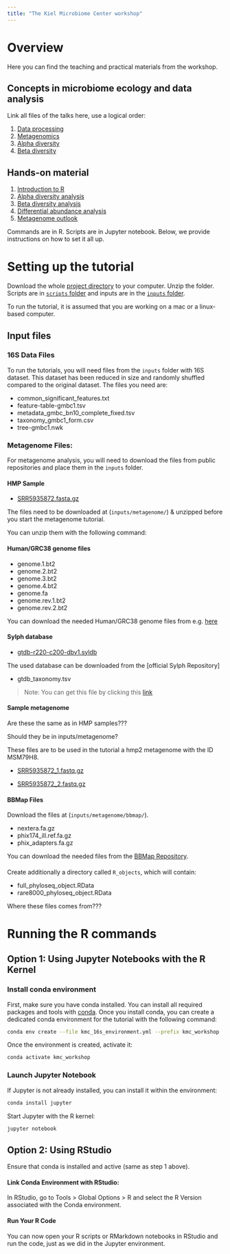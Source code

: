 ```yaml
---
title: "The Kiel Microbiome Center workshop"
---
```


# Overview

Here you can find the teaching and practical materials from the workshop.

## Concepts in microbiome ecology and data analysis

Link all files of the talks here, use a logical order:

1.  [Data processing](talks/nfdi4microbiota_DataPreProcessing.pdf)
2.  [Metagenomics](talks/nfdi4microbiota_DAA_Metagenomics.pdf)
3.  [Alpha diversity](talks/nfdi4microbiota_Alpha_diversity.pdf)
4.  [Beta diversity](talks/nfdi4microbiota_Beta_diversity.pdf)

## Hands-on material

1.  [Introduction to R](scripts/1_intro_to_r.ipynb)
2.  [Alpha diversity analysis](scripts/2_Alpha_diversity.ipynb)
3.  [Beta diversity analysis](scripts/3_Beta_diversity.ipynb)
4.  [Differential abundance analysis](scripts/4_Differential_abundance.ipynb)
5.  [Metagenome outlook](scripts/5_Metagenome_outook.ipynb)

Commands are in R. Scripts are in Jupyter notebook. Below, we provide instructions on how to set it all up.

# Setting up the tutorial

Download the whole [project directory](https://github.com/ikmb/nfdi4microbiota_kmc_microbiome_workshop/archive/refs/heads/main.zip) to your computer. Unzip the folder. Scripts are in [`scripts` folder](https://github.com/ikmb/nfdi4microbiota_kmc_microbiome_workshop/tree/main/scripts) and inputs are in the [`inputs` folder](https://github.com/ikmb/nfdi4microbiota_kmc_microbiome_workshop/tree/main/inputs).

To run the tutorial, it is assumed that you are working on a mac or a linux-based computer.

## Input files

### 16S Data Files

To run the tutorials, you will need files from the `inputs` folder with 16S dataset. This dataset has been reduced in size and randomly shuffled compared to the original dataset. The files you need are:

-   common_significant_features.txt
-   feature-table-gmbc1.tsv
-   metadata_gmbc_bn10_complete_fixed.tsv
-   taxonomy_gmbc1_form.csv
-   tree-gmbc1.nwk

### Metagenome Files:

For metagenome analysis, you will need to download the files from public repositories and place them in the `inputs` folder.

#### HMP Sample

- [SRR5935872.fasta.gz](https://trace.ncbi.nlm.nih.gov/Traces/?view=run_browser&acc=SRR5935872&display=metadata)

The files need to be downloaded at (`inputs/metagenome/`) & unzipped before you start the metagenome tutorial.

You can unzip them with the following command:

#### Human/GRC38 genome files

-   genome.1.bt2
-   genome.2.bt2
-   genome.3.bt2
-   genome.4.bt2
-   genome.fa
-   genome.rev.1.bt2
-   genome.rev.2.bt2

You can download the needed Human/GRC38 genome files from e.g. [here](https://benlangmead.github.io/aws-indexes/bowtie)


#### Sylph database

-   [gtdb-r220-c200-dbv1.syldb](https://github.com/bluenote-1577/sylph/wiki/Pre%E2%80%90built-databases)

The used database can be downloaded from the [official Sylph Repository]

- gtdb_taxonomy.tsv

> Note: You can get this file by clicking this [link](https://data.gtdb.ecogenomic.org/releases/release220/220.0/bac120_metadata_r220.tsv.gz)

#### Sample metagenome

Are these the same as in HMP samples???

Should they be in inputs/metagenome?

These files are to be used in the tutorial a hmp2 metagenome with the ID MSM79H8.

- [SRR5935872_1.fastq.gz](http://ftp.sra.ebi.ac.uk/vol1/fastq/SRR593/002/SRR5935872/SRR5935872_1.fastq.gz)

- [SRR5935872_2.fastq.gz](http://ftp.sra.ebi.ac.uk/vol1/fastq/SRR593/002/SRR5935872/SRR5935872_2.fastq.gz)

#### BBMap Files

Download the files at (`inputs/metagenome/bbmap/`).

- nextera.fa.gz
- phix174_ill.ref.fa.gz 
- phix_adapters.fa.gz

You can download the needed files from the [BBMap Repository](https://github.com/BioInfoTools/BBMap/tree/master/resources).

####

Create additionally a directory called `R_objects`, which will contain:

-   full_phyloseq_object.RData
-   rare8000_phyloseq_object.RData

Where these files comes from???

# Running the R commands

## Option 1: Using Jupyter Notebooks with the R Kernel

### Install conda environment

First, make sure you have conda installed. You can install all required packages and tools with [conda](https://docs.conda.io/projects/conda/en/latest/user-guide/install/linux.html). Once you install conda, you can create a dedicated conda environment for the tutorial with the following command:

``` bash
conda env create --file kmc_16s_environment.yml --prefix kmc_workshop
```

Once the environment is created, activate it:

``` bash
conda activate kmc_workshop
```

### Launch Jupyter Notebook

If Jupyter is not already installed, you can install it within the environment:

```bash
conda install jupyter
```

Start Jupyter with the R kernel:

```bash
jupyter notebook
```

## Option 2: Using RStudio

Ensure that conda is installed and active (same as step 1 above).

#### Link Conda Environment with RStudio:

In RStudio, go to Tools \> Global Options \> R and select the R Version associated with the Conda environment.

#### Run Your R Code

You can now open your R scripts or RMarkdown notebooks in RStudio and run the code, just as we did in the Jupyter environment.
